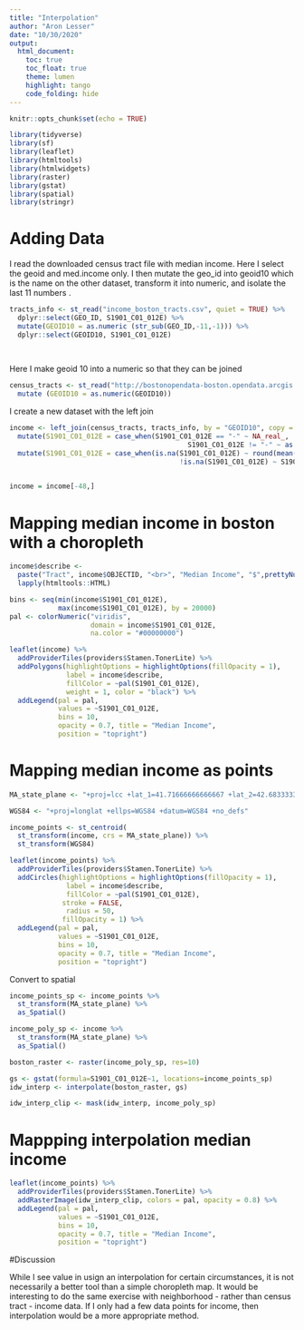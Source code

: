 ```yaml
---
title: "Interpolation"
author: "Aron Lesser"
date: "10/30/2020"
output:
  html_document:
    toc: true
    toc_float: true
    theme: lumen
    highlight: tango
    code_folding: hide
---
```


```r
knitr::opts_chunk$set(echo = TRUE)
```

```r
library(tidyverse)
library(sf)
library(leaflet)
library(htmltools)
library(htmlwidgets)
library(raster)
library(gstat)
library(spatial)
library(stringr)
```


# Adding Data

I read the downloaded census tract file with median income. Here I select the geoid and med.income only. I then mutate the geo_id into geoid10 which is the name on the other dataset, transform it into numeric, and isolate the last 11 numbers . 

```r
tracts_info <- st_read("income_boston_tracts.csv", quiet = TRUE) %>%
  dplyr::select(GEO_ID, S1901_C01_012E) %>%
  mutate(GEOID10 = as.numeric (str_sub(GEO_ID,-11,-1))) %>%
  dplyr::select(GEOID10, S1901_C01_012E) 
  
  

```

Here I make geoid 10 into a numeric so that they can be joined
```r
census_tracts <- st_read("http://bostonopendata-boston.opendata.arcgis.com/datasets/4a8eb4fb3be44ed5a1eec28551b9f3b2_0.geojson?outSR=%7B%22latestWkid%22%3A3857%2C%22wkid%22%3A102100%7D", quiet = TRUE) %>%
  mutate (GEOID10 = as.numeric(GEOID10))

```

I create a new dataset with the left join 
```r
income <- left_join(census_tracts, tracts_info, by = "GEOID10", copy = FALSE) %>%
  mutate(S1901_C01_012E = case_when(S1901_C01_012E == "-" ~ NA_real_,
                                            S1901_C01_012E != "-" ~ as.numeric(S1901_C01_012E))) %>%
  mutate(S1901_C01_012E = case_when(is.na(S1901_C01_012E) ~ round(mean(S1901_C01_012E, na.rm = TRUE),1),
                                          !is.na(S1901_C01_012E) ~ S1901_C01_012E)) 
  

income = income[-48,]
```


# Mapping median income in boston with a choropleth

```r

income$describe <- 
  paste("Tract", income$OBJECTID, "<br>", "Median Income", "$",prettyNum(income$S1901_C01_012E, digits = 4))%>% 
  lapply(htmltools::HTML)

bins <- seq(min(income$S1901_C01_012E),
            max(income$S1901_C01_012E), by = 20000)
pal <- colorNumeric("viridis", 
                    domain = income$S1901_C01_012E,
                    na.color = "#00000000")

leaflet(income) %>%
  addProviderTiles(providers$Stamen.TonerLite) %>%
  addPolygons(highlightOptions = highlightOptions(fillOpacity = 1),
              label = income$describe,
              fillColor = ~pal(S1901_C01_012E),
              weight = 1, color = "black") %>% 
  addLegend(pal = pal, 
            values = ~S1901_C01_012E,
            bins = 10,
            opacity = 0.7, title = "Median Income",
            position = "topright")
```

# Mapping median income as points
```r
MA_state_plane <- "+proj=lcc +lat_1=41.71666666666667 +lat_2=42.68333333333333 +lat_0=41 +lon_0=-71.5 +x_0=200000 +y_0=750000 +ellps=GRS80 +units=m +no_defs "

WGS84 <- "+proj=longlat +ellps=WGS84 +datum=WGS84 +no_defs"

income_points <- st_centroid(
  st_transform(income, crs = MA_state_plane)) %>%
  st_transform(WGS84)

leaflet(income_points) %>%
  addProviderTiles(providers$Stamen.TonerLite) %>%
  addCircles(highlightOptions = highlightOptions(fillOpacity = 1),
              label = income$describe,
              fillColor = ~pal(S1901_C01_012E),
             stroke = FALSE,
              radius = 50,
             fillOpacity = 1) %>% 
  addLegend(pal = pal, 
            values = ~S1901_C01_012E,
            bins = 10,
            opacity = 0.7, title = "Median Income",
            position = "topright")
```


Convert to spatial

```r
income_points_sp <- income_points %>%
  st_transform(MA_state_plane) %>%
  as_Spatial()

income_poly_sp <- income %>%
  st_transform(MA_state_plane) %>%
  as_Spatial()
```

```r
boston_raster <- raster(income_poly_sp, res=10)
```

```r
gs <- gstat(formula=S1901_C01_012E~1, locations=income_points_sp)
idw_interp <- interpolate(boston_raster, gs)

idw_interp_clip <- mask(idw_interp, income_poly_sp)
```

# Mappping interpolation median income

```r
leaflet(income_points) %>%
  addProviderTiles(providers$Stamen.TonerLite) %>%
  addRasterImage(idw_interp_clip, colors = pal, opacity = 0.8) %>% 
  addLegend(pal = pal, 
            values = ~S1901_C01_012E,
            bins = 10,
            opacity = 0.7, title = "Median Income",
            position = "topright")
```

#Discussion

While I see value in usign an interpolation for certain circumstances, it is not necessarily a better tool than a simple choropleth map. It would be interesting to do the same exercise with neighborhood - rather than census tract - income data. If I only had a few data points for income, then interpolation would be a more appropriate method. 

